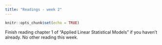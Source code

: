 ```yaml
---
title: "Readings - week 2"
---
```


```r
knitr::opts_chunk$set(echo = TRUE)
```

Finish reading chapter 1 of "Applied Linear Statistical Models" if you haven't already. No other reading this week.
